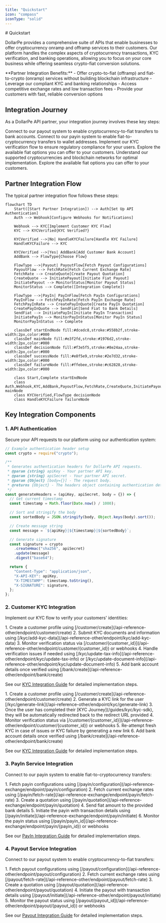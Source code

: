 ```yaml
---
title: "Quickstart"
icon: "compass"
iconType: "solid"
---
```


<Highlight># Quickstart</Highlight>

DollarPe provides a comprehensive suite of APIs that enable businesses to offer cryptocurrency onramp and offramp services to their customers. Our platform handles the complex aspects of cryptocurrency transactions, KYC verification, and banking operations, allowing you to focus on your core business while offering seamless crypto-fiat conversion solutions.

<Note>
  **Partner Integration Benefits:** - Offer crypto-to-fiat (offramp) and
  fiat-to-crypto (onramp) services without building blockchain infrastructure -
  Leverage our compliant KYC and banking relationships - Access competitive
  exchange rates and low transaction fees - Provide your customers with fast,
  reliable conversion options
</Note>

## Integration Journey

As a DollarPe API partner, your integration journey involves these key steps:

<CardGroup cols={2}>
  <Card
    title="Payout Integration"
    icon="money-bill-trend-up"
    href="/api-reference-other/integration-guides/payout-integration-guide"
  >
    Connect to our payout system to enable cryptocurrency-to-fiat transfers to
    bank accounts.
  </Card>
  <Card
    title="PayIn Integration"
    icon="bitcoin"
    href="/api-reference-exchange/integration-guides/payin-integration-guide"
  >
    Connect to our payin system to enable fiat-to-cryptocurrency transfers to
    wallet addresses.
  </Card>
  <Card
    title="KYC Integration"
    icon="user-shield"
    href="/api-reference-other/integration-guides/kyc-integration-guide"
  >
    Implement our KYC verification flow to ensure regulatory compliance for your
    users.
  </Card>
  <Card
    title="Supported Geographies"
    icon="earth-americas"
    href="/guides/support/geographies"
  >
    Explore the available fiat options you can offer to your customers.
  </Card>
  <Card
    title="Stablecoins & Blockchains"
    icon="coins"
    href="/guides/support/stablecoins_and_blockchains"
  >
    Understand our supported cryptocurrencies and blockchain networks for
    optimal implementation.
  </Card>
  <Card
    title="Fiat Payment Methods"
    icon="credit-card"
    href="/guides/support/fiatMethods"
  >
    Explore the available fiat options you can offer to your customers.
  </Card>
</CardGroup>

## Partner Integration Flow

The typical partner integration flow follows these steps:

```mermaid
flowchart TD
    Start([Start Partner Integration]) --> Auth[Set Up API Authentication]
    Auth --> Webhook[Configure Webhooks for Notifications]

    Webhook --> KYC[Implement Customer KYC Flow]
    KYC --> KYCVerified{KYC Verified?}

    KYCVerified -->|No| HandleKYCFailure[Handle KYC Failure]
    HandleKYCFailure --> KYC

    KYCVerified -->|Yes| AddBank[Add Customer Bank Account]
    AddBank --> FlowType{Choose Flow}

    FlowType -->|Payout| PayoutFlow[Fetch Payout Configurations]
    PayoutFlow --> FetchRate[Fetch Current Exchange Rate]
    FetchRate --> CreateQuote[Create Payout Quotation]
    CreateQuote --> InitiatePayout[Initiate Fiat Payout]
    InitiatePayout --> MonitorStatus[Monitor Payout Status]
    MonitorStatus --> Complete([Integration Complete])

    FlowType -->|PayIn| PayInFlow[Fetch PayIn Configurations]
    PayInFlow --> FetchPayInRate[Fetch PayIn Exchange Rate]
    FetchPayInRate --> CreatePayInQuote[Create PayIn Quotation]
    CreatePayInQuote --> SendFiat[Send Fiat to Bank Details]
    SendFiat --> InitiatePayIn[Initiate PayIn Transaction]
    InitiatePayIn --> MonitorPayInStatus[Monitor PayIn Status]
    MonitorPayInStatus --> Complete

    classDef startEndNode fill:#dcedc8,stroke:#558b2f,stroke-width:2px,color:#000
    classDef mainNode fill:#e3f2fd,stroke:#1976d2,stroke-width:2px,color:#000
    classDef decisionNode fill:#f3e5f5,stroke:#8e24aa,stroke-width:2px,color:#000
    classDef successNode fill:#e8f5e9,stroke:#2e7d32,stroke-width:2px,color:#000
    classDef failureNode fill:#ffebee,stroke:#c62828,stroke-width:2px,color:#000

    class Start,Complete startEndNode
    class Auth,Webhook,KYC,AddBank,PayoutFlow,FetchRate,CreateQuote,InitiatePayout,MonitorStatus,PayInFlow,FetchPayInRate,CreatePayInQuote,SendFiat,InitiatePayIn,MonitorPayInStatus mainNode
    class KYCVerified,FlowType decisionNode
    class HandleKYCFailure failureNode
```

## Key Integration Components

### 1. API Authentication

Secure your API requests to our platform using our authentication system:

```javascript
// Example authentication header setup
const crypto = require("crypto");

/**
 * Generates authentication headers for DollarPe API requests.
 * @param {string} apiKey - Your partner API key.
 * @param {string} apiSecret - Your partner API secret.
 * @param {Object} [body={}] - The request body.
 * @returns {Object} - The headers object containing authentication details.
 */
const generateHeaders = (apiKey, apiSecret, body = {}) => {
  // Get current timestamp
  const timestamp = Math.floor(Date.now() / 1000);

  // Sort and stringify the body
  const sortedBody = JSON.stringify(body, Object.keys(body).sort());

  // Create message string
  const message = `${apiKey}|${timestamp}|${sortedBody}`;

  // Generate signature
  const signature = crypto
    .createHmac("sha256", apiSecret)
    .update(message)
    .digest("base64");

  return {
    "Content-Type": "application/json",
    "X-API-KEY": apiKey,
    "X-TIMESTAMP": timestamp.toString(),
    "X-SIGNATURE": signature,
  };
};
```

### 2. Customer KYC Integration

Implement our KYC flow to verify your customers' identities:

<Accordion title="KYC Implementation Steps (Sharing based)">
1. Create a customer profile using [/customer/create](/api-reference-other/endpoint/customer/create)
2. Submit KYC documents and information using [/kyc/add-kyc-data](/api-reference-other/endpoint/kyc/add-kyc-data)
3. Monitor verification status via [/customer/{customer_id}](/api-reference-other/endpoint/customer/{customer_id}) or webhooks
4. Handle verification issues if needed using [/kyc/update-tax-info](/api-reference-other/endpoint/kyc/update-tax-info) or [/kyc/update-document-info](/api-reference-other/endpoint/kyc/update-document-info)
5. Add bank account details once verified using [/bank/create](/api-reference-other/endpoint/bank/create)

See our [KYC Integration Guide](/api-reference-other/integration-guides/kyc-integration-guide) for detailed implementation steps.

</Accordion>

<Accordion title="KYC Implementation Steps (SDK based)">
1. Create a customer profile using [/customer/create](/api-reference-other/endpoint/customer/create)
2. Generate a KYC link for the user [/kyc/generate-link](/api-reference-other/endpoint/kyc/generate-link)
3. Once the user has completed their [KYC Journey](/guides/kyc/kyc-sdk), they will be automatically redirected back to the redirect URL provided
4. Monitor verification status via [/customer/{customer_id}](/api-reference-other/endpoint/customer/{customer_id}) or webhooks
5. Re-attempt fresh KYC in case of issues or KYC failure by generating a new link
6. Add bank account details once verified using [/bank/create](/api-reference-other/endpoint/bank/create)

See our [KYC Integration Guide](/api-reference-other/integration-guides/kyc-integration-guide) for detailed implementation steps.

</Accordion>

### 3. PayIn Service Integration

Connect to our payin system to enable fiat-to-cryptocurrency transfers:

<Accordion title="PayIn Implementation Steps">
1. Fetch payin configurations using [/payin/configuration](/api-reference-exchange/endpoint/payin/configuration)
2. Fetch current exchange rates using [/payin/fetch-rate](/api-reference-exchange/endpoint/payin/fetch-rate)
3. Create a quotation using [/payin/quotation](/api-reference-exchange/endpoint/payin/quotation)
4. Send fiat amount to the provided bank details
5. Initiate the payin with transaction details using [/payin/initiate](/api-reference-exchange/endpoint/payin/initiate)
6. Monitor the payin status using [/payin/payin_id](/api-reference-exchange/endpoint/payin/{payin_id}) or webhooks

See our [PayIn Integration Guide](/api-reference-exchange/integration-guides/payin-integration-guide) for detailed implementation steps.

</Accordion>

### 4. Payout Service Integration

Connect to our payout system to enable cryptocurrency-to-fiat transfers:

<Accordion title="Payout Implementation Steps">
1. Fetch payout configurations using [/payout/configuration](/api-reference-other/endpoint/payout/configuration)
2. Fetch current exchange rates using [/payout/fetch-rate](/api-reference-other/endpoint/payout/fetch-rate)
3. Create a quotation using [/payout/quotation](/api-reference-other/endpoint/payout/quotation)
4. Initiate the payout with transaction details using [/payout/initiate](/api-reference-other/endpoint/payout/initiate)
5. Monitor the payout status using [/payout/payout_id](/api-reference-other/endpoint/payout/{payout_id}) or webhooks

See our [Payout Integration Guide](/api-reference-other/integration-guides/payout-integration-guide) for detailed implementation steps.

</Accordion>
